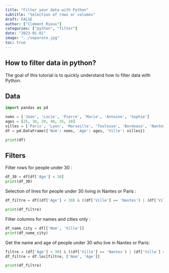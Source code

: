 ```yaml
---
title: "Filter your data with Python"
subtitle: "Selection of rows or columns"
draft: FALSE
author: ["Clément Rieux"]
categories: ["python", "filter"]
date: "2023-01-01"
image: "../separate.jpg"
toc: true
---
```


## How to filter data in python?

The goal of this tutorial is to quickly understand how to filter data with Python.

## Data

```python
import pandas as pd

noms = ['Jean', 'Lucie', 'Pierre', 'Marie', 'Antoine', 'Sophie']
ages = [25, 30, 20, 40, 35, 28]
villes = ['Paris', 'Lyon', 'Marseille', 'Toulouse', 'Bordeaux', 'Nantes']
df = pd.DataFrame({'Nom': noms, 'Age': ages, 'Ville': villes})

print(df)

```

## Filters

Filter rows for people under 30 :

```python
df_30 = df[df['Age'] < 30]
print(df_30)
```

Selection of lines for people under 30 living in Nantes or Paris :

```python
df_filtre = df[(df['Age'] < 30) & ((df['Ville'] == 'Nantes') | (df['Ville'] == 'Paris'))]

print(df_filtre)
```

Filter columns for names and cities only :

```python
df_name_city = df[['Nom', 'Ville']]
print(df_name_city)
```

Get the name and age of people under 30 who live in Nantes or Paris:

```python
filtre = (df['Age'] < 30) & ((df['Ville'] == 'Nantes') | (df['Ville'] == 'Paris'))
df_filtre = df.loc[filtre, ['Nom', 'Age']]

print(df_filtre)
```
